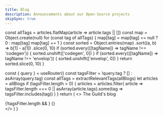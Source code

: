 ```yaml
---
title: Blog
description: Announcements about our Open-Source projects
skipSync: true
---
```



  const allTags = articles.flatMap(article => article.tags || [])
  const map = Object.create(null)
  for (const tag of allTags) {
    map[tag] = map[tag] == null ? 0 : map[tag]
    map[tag] += 1
  }
  const sorted = Object.entries(map)
    .sort((a, b) => b[1] - a[1])
    .slice(0, 10)
  if (sorted.every(([tagName]) => tagName !== 'codegen')) {
    sorted.unshift(['codegen', 0])
  }
  if (sorted.every(([tagName]) => tagName !== 'envelop')) {
    sorted.unshift(['envelop', 0])
  }
  return sorted.slice(0, 10)
}

  const { query } = useRouter()
  const tagsFilter = !query.tag ? [] : asArray(query.tag)
  const allTags = extractRelevantTags(allBlogs)
  let articles = allBlogs
  if (tagsFilter.length > 0) {
    articles = articles.filter(
      article =>
        tagsFilter.length === 0 || asArray(article.tags).some(tag => tagsFilter.includes(tag))
    )
  }
  return (
    <>
      <HeroSection>
        <Heading>The Guild's blog</Heading>
      </HeroSection>
      <div className="nextra-container">
        <TagList tags={allTags} withCount asLink className="mb-20 mt-10" />
        {!tagsFilter.length && <Newsletter />}
        {<BlogCardList articles={articles} />}
      </div>
    </>
  )
}
